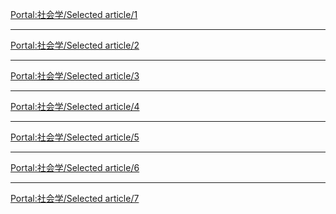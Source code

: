 {{Portal:社会学/box-header|特色条目|Portal:社会学/Selected_article|}}

[[Portal:社会学/Selected_article/1|Portal:社会学/Selected article/1]]
{{Portal:社会学/Selected article/1}}
----
[[Portal:社会学/Selected_article/2|Portal:社会学/Selected article/2]]
{{Portal:社会学/Selected article/2}}
----
[[Portal:社会学/Selected_article/3|Portal:社会学/Selected article/3]]
{{Portal:社会学/Selected article/3}}
----
[[Portal:社会学/Selected_article/4|Portal:社会学/Selected article/4]]
{{Portal:社会学/Selected article/4}}
----
[[Portal:社会学/Selected_article/5|Portal:社会学/Selected article/5]]
{{Portal:社会学/Selected article/5}}
----
[[Portal:社会学/Selected_article/6|Portal:社会学/Selected article/6]]
{{Portal:社会学/Selected article/6}}
----
[[Portal:社会学/Selected_article/7|Portal:社会学/Selected article/7]]
{{Portal:社会学/Selected article/7}}

{{Portal:社会学/box-footer|}}

[[Category:社会学主题|{{SUBPAGENAME}}]]